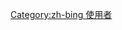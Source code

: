 {{User language-2|zh-bing|这块用户的'''[[:Category:Zh-bing 使用者|并州土话]]'''说得还'''[[:Category:Zh-bing-2 使用者|将就]]'''咾。|并州土话|13|9}}<noinclude>[[Category:zh-bing 使用者]]</noinclude>
